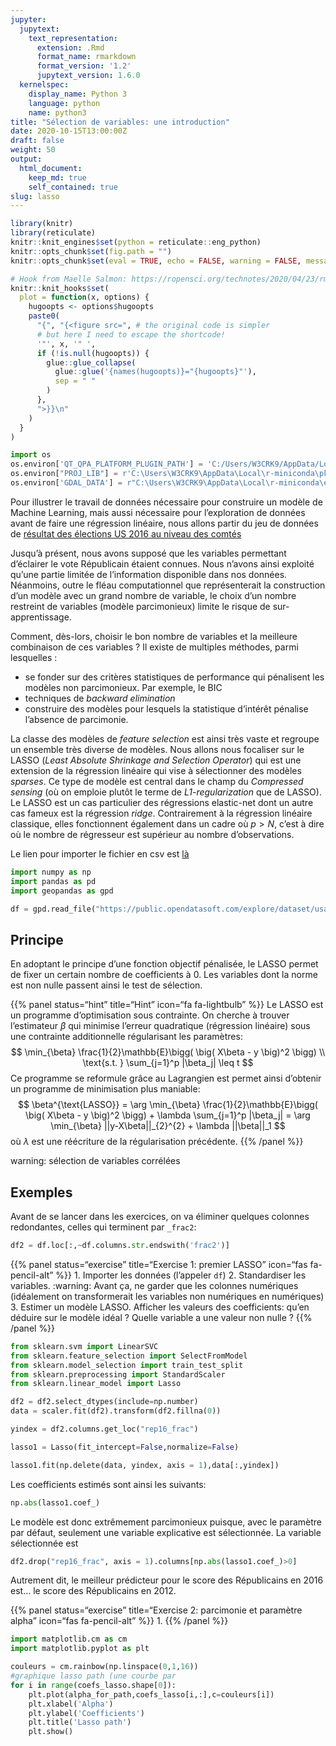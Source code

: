 ```yaml
---
jupyter:
  jupytext:
    text_representation:
      extension: .Rmd
      format_name: rmarkdown
      format_version: '1.2'
      jupytext_version: 1.6.0
  kernelspec:
    display_name: Python 3
    language: python
    name: python3
title: "Sélection de variables: une introduction"
date: 2020-10-15T13:00:00Z
draft: false
weight: 50
output: 
  html_document:
    keep_md: true
    self_contained: true
slug: lasso
---
```



```r
library(knitr)  
library(reticulate)  
knitr::knit_engines$set(python = reticulate::eng_python)
knitr::opts_chunk$set(fig.path = "")
knitr::opts_chunk$set(eval = TRUE, echo = FALSE, warning = FALSE, message = FALSE)

# Hook from Maelle Salmon: https://ropensci.org/technotes/2020/04/23/rmd-learnings/
knitr::knit_hooks$set(
  plot = function(x, options) {
    hugoopts <- options$hugoopts
    paste0(
      "{", "{<figure src=", # the original code is simpler
      # but here I need to escape the shortcode!
      '"', x, '" ',
      if (!is.null(hugoopts)) {
        glue::glue_collapse(
          glue::glue('{names(hugoopts)}="{hugoopts}"'),
          sep = " "
        )
      },
      ">}}\n"
    )
  }
)

```

```python
import os
os.environ['QT_QPA_PLATFORM_PLUGIN_PATH'] = 'C:/Users/W3CRK9/AppData/Local/r-miniconda/envs/r-reticulate/Library/plugins/platforms'
os.environ["PROJ_LIB"] = r'C:\Users\W3CRK9\AppData\Local\r-miniconda\pkgs\proj4-4.9.3-hfa6e2cd_9\Library\share'
os.environ['GDAL_DATA'] = r"C:\Users\W3CRK9\AppData\Local\r-miniconda\envs\r-reticulate\Library\share\gdal"
```

Pour illustrer le travail de données nécessaire pour construire un modèle de Machine Learning, mais aussi nécessaire pour l'exploration de données avant de faire une régression linéaire, nous allons partir du jeu de données de [résultat des élections US 2016 au niveau des comtés](https://public.opendatasoft.com/explore/dataset/usa-2016-presidential-election-by-county/download/?format=geojson&timezone=Europe/Berlin&lang=fr)


Jusqu'à présent, nous avons supposé que les variables permettant d'éclairer le
vote Républicain étaient connues. Nous n'avons ainsi exploité qu'une partie
limitée de l'information disponible dans nos données. Néanmoins, outre le fléau
computationnel que représenterait la construction d'un modèle avec un grand
nombre de variable, le choix d'un nombre restreint de variables
(modèle parcimonieux) limite le risque de sur-apprentissage.

Comment, dès-lors, choisir le bon nombre de variables et la meilleure
combinaison de ces variables ? Il existe de multiples méthodes, parmi lesquelles :

* se fonder sur des critères statistiques de performance qui pénalisent les
modèles non parcimonieux. Par exemple, le BIC
* techniques de *backward elimination*
* construire des modèles pour lesquels la statistique d'intérêt pénalise l'absence
de parcimonie. 


La classe des modèles de *feature selection* est ainsi très vaste et regroupe
un ensemble très diverse de modèles. Nous allons nous focaliser sur le LASSO
(*Least Absolute Shrinkage and Selection Operator*)
qui est une extension de la régression linéaire qui vise à sélectionner des
modèles *sparses*. Ce type de modèle est central dans le champ du 
*Compressed sensing* (où on emploie plutôt le terme 
de *L1-regularization* que de LASSO). Le LASSO est un cas particulier des
régressions elastic-net dont un autre cas fameux est la régression *ridge*.
Contrairement à la régression linéaire classique, elles fonctionnent également
dans un cadre où $p>N$, c'est à dire où le nombre de régresseur est supérieur
au nombre d'observations.

Le lien pour importer le fichier en csv est [là](https://public.opendatasoft.com/explore/dataset/usa-2016-presidential-election-by-county/download/?format=geojson&timezone=Europe/Berlin&lang=fr)

```python
import numpy as np
import pandas as pd
import geopandas as gpd

df = gpd.read_file("https://public.opendatasoft.com/explore/dataset/usa-2016-presidential-election-by-county/download/?format=geojson&timezone=Europe/Berlin&lang=fr")
```

## Principe

En adoptant le principe d'une fonction objectif pénalisée, le LASSO permet de fixer un certain nombre de coefficients à 0. Les variables dont la norme est non nulle passent ainsi le test de sélection. 

{{% panel status="hint" title="Hint" icon="fa fa-lightbulb" %}}
Le LASSO est un programme d'optimisation sous contrainte. On cherche à trouver l'estimateur $\beta$ qui minimise l'erreur quadratique (régression linéaire) sous une contrainte additionnelle régularisant les paramètres:
$$
\min_{\beta} \frac{1}{2}\mathbb{E}\bigg( \big( X\beta - y  \big)^2 \bigg) \\
\text{s.t. } \sum_{j=1}^p |\beta_j| \leq t
$$
Ce programme se reformule grâce au Lagrangien est permet ainsi d'obtenir un programme de minimisation plus maniable: 
$$
\beta^{\text{LASSO}} = \arg \min_{\beta} \frac{1}{2}\mathbb{E}\bigg( \big( X\beta - y  \big)^2 \bigg) + \lambda \sum_{j=1}^p |\beta_j| = \arg \min_{\beta} ||y-X\beta||_{2}^{2} + \lambda ||\beta||_1
$$
où $\lambda$ est une réécriture de la régularisation précédente. 
{{% /panel %}}

warning: sélection de variables corrélées

## Exemples

Avant de se lancer dans les exercices, on va éliminer quelques colonnes redondantes, celles qui terminent par `_frac2`:

```python
df2 = df.loc[:,~df.columns.str.endswith('frac2')]
```


{{% panel status="exercise" title="Exercise 1: premier LASSO" icon="fas fa-pencil-alt" %}}
1. Importer les données (l'appeler `df`)
2. Standardiser les variables. :warning: Avant ça,
ne garder que les colonnes numériques (idéalement on transformerait
les variables non numériques en numériques)
3. Estimer un modèle LASSO. Afficher les valeurs des coefficients: qu'en déduire sur le modèle idéal ? Quelle variable a une valeur non nulle ?
{{% /panel %}}

```python
from sklearn.svm import LinearSVC
from sklearn.feature_selection import SelectFromModel
from sklearn.model_selection import train_test_split
from sklearn.preprocessing import StandardScaler
from sklearn.linear_model import Lasso

df2 = df2.select_dtypes(include=np.number)
data = scaler.fit(df2).transform(df2.fillna(0))

yindex = df2.columns.get_loc("rep16_frac")

lasso1 = Lasso(fit_intercept=False,normalize=False)

lasso1.fit(np.delete(data, yindex, axis = 1),data[:,yindex])
```

Les coefficients estimés sont ainsi les suivants:

```python
np.abs(lasso1.coef_)
```

Le modèle est donc extrêmement parcimonieux puisque, avec le paramètre par défaut, seulement une variable explicative est sélectionnée. La variable sélectionnée est

```python
df2.drop("rep16_frac", axis = 1).columns[np.abs(lasso1.coef_)>0]
```

Autrement dit, le meilleur prédicteur pour le score des Républicains en 2016 est... le score des Républicains en 2012. 

{{% panel status="exercise" title="Exercise 2: parcimonie et paramètre alpha" icon="fas fa-pencil-alt" %}}
1. 
{{% /panel %}}


```python
import matplotlib.cm as cm
import matplotlib.pyplot as plt

couleurs = cm.rainbow(np.linspace(0,1,16))
#graphique lasso path (une courbe par
for i in range(coefs_lasso.shape[0]):
    plt.plot(alpha_for_path,coefs_lasso[i,:],c=couleurs[i])
    plt.xlabel('Alpha')
    plt.ylabel('Coefficients')
    plt.title('Lasso path')
    plt.show()
```
